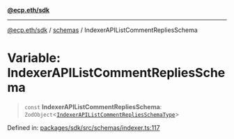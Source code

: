 [**@ecp.eth/sdk**](/sdk-reference/index.mdx)

***

[@ecp.eth/sdk](/sdk-reference/index.mdx) / [schemas](/sdk-reference/schemas/index.mdx) / IndexerAPIListCommentRepliesSchema

# Variable: IndexerAPIListCommentRepliesSchema

> `const` **IndexerAPIListCommentRepliesSchema**: `ZodObject`\<[`IndexerAPIListCommentRepliesSchemaType`](/sdk-reference/schemas/type-aliases/IndexerAPIListCommentRepliesSchemaType.mdx)\>

Defined in: [packages/sdk/src/schemas/indexer.ts:117](https://github.com/ecp-eth/comments-monorepo/blob/main/packages/sdk/src/schemas/indexer.ts#L117)
